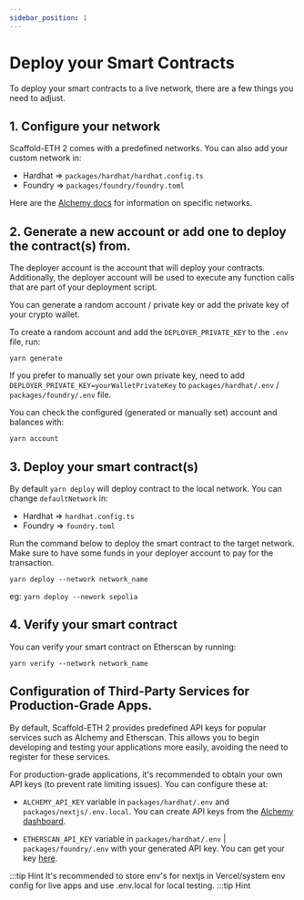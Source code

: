 ```yaml
---
sidebar_position: 1
---
```


# Deploy your Smart Contracts

To deploy your smart contracts to a live network, there are a few things you need to adjust.

## 1. Configure your network

Scaffold-ETH 2 comes with a predefined networks. You can also add your custom network in:

- Hardhat => `packages/hardhat/hardhat.config.ts`
- Foundry => `packages/foundry/foundry.toml`

Here are the [Alchemy docs](https://docs.alchemy.com/docs/how-to-add-alchemy-rpc-endpoints-to-metamask) for information on specific networks.

## 2. Generate a new account or add one to deploy the contract(s) from.

The deployer account is the account that will deploy your contracts. Additionally, the deployer account will be used to execute any function calls that are part of your deployment script.

You can generate a random account / private key or add the private key of your crypto wallet.

To create a random account and add the `DEPLOYER_PRIVATE_KEY` to the `.env` file, run:

```
yarn generate
```

If you prefer to manually set your own private key, need to add `DEPLOYER_PRIVATE_KEY=yourWalletPrivateKey` to `packages/hardhat/.env` / `packages/foundry/.env` file.

You can check the configured (generated or manually set) account and balances with:

```
yarn account
```

## 3. Deploy your smart contract(s)

By default `yarn deploy` will deploy contract to the local network. You can change `defaultNetwork` in:

- Hardhat => `hardhat.config.ts`
- Foundry => `foundry.toml`

Run the command below to deploy the smart contract to the target network. Make sure to have some funds in your deployer account to pay for the transaction.

```
yarn deploy --network network_name
```

eg: `yarn deploy --nework sepolia`

## 4. Verify your smart contract

You can verify your smart contract on Etherscan by running:

```
yarn verify --network network_name
```

## Configuration of Third-Party Services for Production-Grade Apps.

By default, Scaffold-ETH 2 provides predefined API keys for popular services such as Alchemy and Etherscan. This allows you to begin developing and testing your applications more easily, avoiding the need to register for these services.

For production-grade applications, it's recommended to obtain your own API keys (to prevent rate limiting issues). You can configure these at:

- `ALCHEMY_API_KEY` variable in `packages/hardhat/.env` and `packages/nextjs/.env.local`. You can create API keys from the [Alchemy dashboard](https://dashboard.alchemy.com/).

- `ETHERSCAN_API_KEY` variable in `packages/hardhat/.env` | `packages/foundry/.env` with your generated API key. You can get your key [here](https://etherscan.io/myapikey).

:::tip Hint
It's recommended to store env's for nextjs in Vercel/system env config for live apps and use .env.local for local testing.
:::tip Hint
